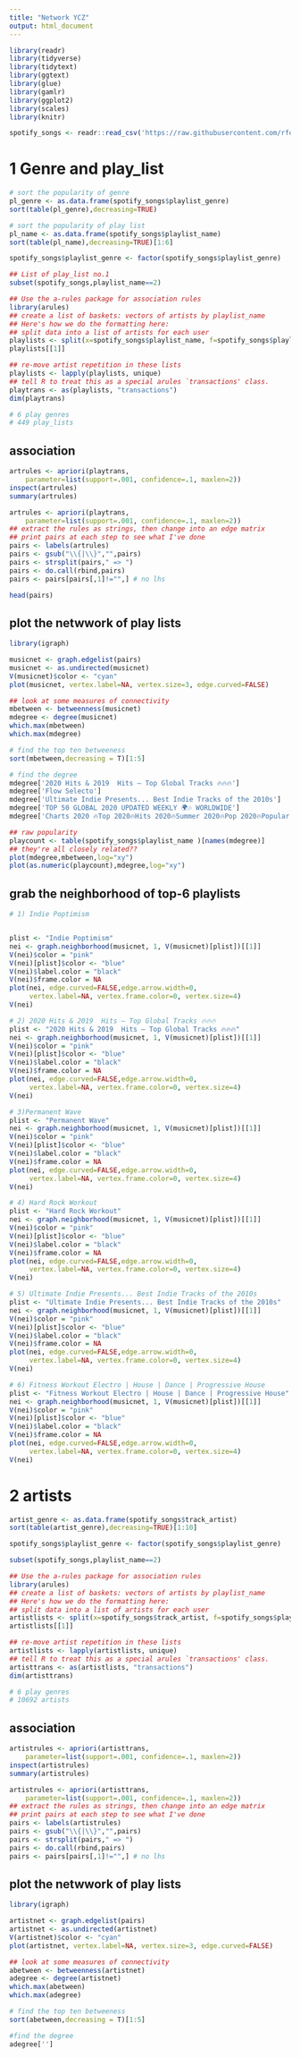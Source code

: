 ```yaml
---
title: "Network YCZ"
output: html_document
---
```

```r
library(readr)
library(tidyverse)
library(tidytext)
library(ggtext)
library(glue)
library(gamlr)
library(ggplot2)
library(scales)
library(knitr)
```

```r
spotify_songs <- readr::read_csv('https://raw.githubusercontent.com/rfordatascience/tidytuesday/master/data/2020/2020-01-21/spotify_songs.csv')
```

# 1 Genre and play_list

```r
# sort the popularity of genre
pl_genre <- as.data.frame(spotify_songs$playlist_genre)
sort(table(pl_genre),decreasing=TRUE)
```

```r
# sort the popularity of play list
pl_name <- as.data.frame(spotify_songs$playlist_name)
sort(table(pl_name),decreasing=TRUE)[1:6]
```



```r
spotify_songs$playlist_genre <- factor(spotify_songs$playlist_genre)
```

```r
## List of play_list no.1
subset(spotify_songs,playlist_name==2)
```

```r
## Use the a-rules package for association rules
library(arules)
## create a list of baskets: vectors of artists by playlist_name
## Here's how we do the formatting here:
## split data into a list of artists for each user
playlists <- split(x=spotify_songs$playlist_name, f=spotify_songs$playlist_genre)
playlists[[1]]
```


```r

## re-move artist repetition in these lists
playlists <- lapply(playlists, unique)
## tell R to treat this as a special arules `transactions' class.
playtrans <- as(playlists, "transactions")
dim(playtrans)

# 6 play genres 
# 449 play_lists
```
## association
```r
artrules <- apriori(playtrans, 
	parameter=list(support=.001, confidence=.1, maxlen=2))
inspect(artrules)
summary(artrules)
```

```r
artrules <- apriori(playtrans, 
	parameter=list(support=.001, confidence=.1, maxlen=2))
## extract the rules as strings, then change into an edge matrix
## print pairs at each step to see what I've done
pairs <- labels(artrules)
pairs <- gsub("\\{|\\}","",pairs)
pairs <- strsplit(pairs," => ")
pairs <- do.call(rbind,pairs)
pairs <- pairs[pairs[,1]!="",] # no lhs
```

```r
head(pairs)
```

## plot the netwwork of play lists
```r
library(igraph)

musicnet <- graph.edgelist(pairs)
musicnet <- as.undirected(musicnet)
V(musicnet)$color <- "cyan"
plot(musicnet, vertex.label=NA, vertex.size=3, edge.curved=FALSE)
```

```r
## look at some measures of connectivity
mbetween <- betweenness(musicnet)
mdegree <- degree(musicnet)
which.max(mbetween)
which.max(mdegree)
```
```r
# find the top ten betweeness
sort(mbetween,decreasing = T)[1:5]
```

```r
# find the degree
mdegree['2020 Hits & 2019  Hits – Top Global Tracks 🔥🔥🔥']
mdegree['Flow Selecto']
mdegree['Ultimate Indie Presents... Best Indie Tracks of the 2010s']
mdegree['TOP 50 GLOBAL 2020 UPDATED WEEKLY 🌍🎶 WORLDWIDE']
mdegree['Charts 2020 🔥Top 2020🔥Hits 2020🔥Summer 2020🔥Pop 2020🔥Popular Music🔥Clean Pop 2020🔥Sing Alongs']
```

```r
## raw popularity
playcount <- table(spotify_songs$playlist_name )[names(mdegree)]
## they're all closely related??
plot(mdegree,mbetween,log="xy")
plot(as.numeric(playcount),mdegree,log="xy")
```
## grab the neighborhood of top-6 playlists
```r
# 1) Indie Poptimism


plist <- "Indie Poptimism" 
nei <- graph.neighborhood(musicnet, 1, V(musicnet)[plist])[[1]]
V(nei)$color = "pink"
V(nei)[plist]$color <- "blue"
V(nei)$label.color = "black"
V(nei)$frame.color = NA
plot(nei, edge.curved=FALSE,edge.arrow.width=0,
     vertex.label=NA, vertex.frame.color=0, vertex.size=4)
V(nei)
```

```r
# 2) 2020 Hits & 2019  Hits – Top Global Tracks 🔥🔥🔥
plist <- "2020 Hits & 2019  Hits – Top Global Tracks 🔥🔥🔥" 
nei <- graph.neighborhood(musicnet, 1, V(musicnet)[plist])[[1]]
V(nei)$color = "pink"
V(nei)[plist]$color <- "blue"
V(nei)$label.color = "black"
V(nei)$frame.color = NA
plot(nei, edge.curved=FALSE,edge.arrow.width=0,
     vertex.label=NA, vertex.frame.color=0, vertex.size=4)
V(nei)
```
```r
# 3)Permanent Wave
plist <- "Permanent Wave" 
nei <- graph.neighborhood(musicnet, 1, V(musicnet)[plist])[[1]]
V(nei)$color = "pink"
V(nei)[plist]$color <- "blue"
V(nei)$label.color = "black"
V(nei)$frame.color = NA
plot(nei, edge.curved=FALSE,edge.arrow.width=0,
     vertex.label=NA, vertex.frame.color=0, vertex.size=4)
V(nei)
```
```r
# 4) Hard Rock Workout
plist <- "Hard Rock Workout" 
nei <- graph.neighborhood(musicnet, 1, V(musicnet)[plist])[[1]]
V(nei)$color = "pink"
V(nei)[plist]$color <- "blue"
V(nei)$label.color = "black"
V(nei)$frame.color = NA
plot(nei, edge.curved=FALSE,edge.arrow.width=0,
     vertex.label=NA, vertex.frame.color=0, vertex.size=4)
V(nei)
```
```r
# 5) Ultimate Indie Presents... Best Indie Tracks of the 2010s
plist <- "Ultimate Indie Presents... Best Indie Tracks of the 2010s" 
nei <- graph.neighborhood(musicnet, 1, V(musicnet)[plist])[[1]]
V(nei)$color = "pink"
V(nei)[plist]$color <- "blue"
V(nei)$label.color = "black"
V(nei)$frame.color = NA
plot(nei, edge.curved=FALSE,edge.arrow.width=0,
     vertex.label=NA, vertex.frame.color=0, vertex.size=4)
V(nei)
```

```r
# 6) Fitness Workout Electro | House | Dance | Progressive House
plist <- "Fitness Workout Electro | House | Dance | Progressive House" 
nei <- graph.neighborhood(musicnet, 1, V(musicnet)[plist])[[1]]
V(nei)$color = "pink"
V(nei)[plist]$color <- "blue"
V(nei)$label.color = "black"
V(nei)$frame.color = NA
plot(nei, edge.curved=FALSE,edge.arrow.width=0,
     vertex.label=NA, vertex.frame.color=0, vertex.size=4)
V(nei)
```



# 2 artists
```r
artist_genre <- as.data.frame(spotify_songs$track_artist)
sort(table(artist_genre),decreasing=TRUE)[1:10]
```


```r
spotify_songs$playlist_genre <- factor(spotify_songs$playlist_genre)
```

```r
subset(spotify_songs,playlist_name==2)
```

```r
## Use the a-rules package for association rules
library(arules)
## create a list of baskets: vectors of artists by playlist_name
## Here's how we do the formatting here:
## split data into a list of artists for each user
artistlists <- split(x=spotify_songs$track_artist, f=spotify_songs$playlist_genre)
artistlists[[1]]
```

```r
## re-move artist repetition in these lists
artistlists <- lapply(artistlists, unique)
## tell R to treat this as a special arules `transactions' class.
artisttrans <- as(artistlists, "transactions")
dim(artisttrans)

# 6 play genres 
# 10692 artists
```
## association
```r
artistrules <- apriori(artisttrans, 
	parameter=list(support=.001, confidence=.1, maxlen=2))
inspect(artistrules)
summary(artistrules)
```



```r
artistrules <- apriori(artisttrans, 
	parameter=list(support=.001, confidence=.1, maxlen=2))
## extract the rules as strings, then change into an edge matrix
## print pairs at each step to see what I've done
pairs <- labels(artistrules)
pairs <- gsub("\\{|\\}","",pairs)
pairs <- strsplit(pairs," => ")
pairs <- do.call(rbind,pairs)
pairs <- pairs[pairs[,1]!="",] # no lhs
```


## plot the netwwork of play lists
```r
library(igraph)

artistnet <- graph.edgelist(pairs)
artistnet <- as.undirected(artistnet)
V(artistnet)$color <- "cyan"
plot(artistnet, vertex.label=NA, vertex.size=3, edge.curved=FALSE)
```


```r
## look at some measures of connectivity
abetween <- betweenness(artistnet)
adegree <- degree(artistnet)
which.max(abetween)
which.max(adegree)
```

```r
# find the top ten betweeness
sort(abetween,decreasing = T)[1:5]
```

```r
#find the degree
adegree['']
```

```r

```

